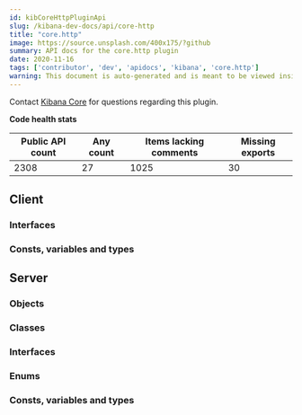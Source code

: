 ```yaml
---
id: kibCoreHttpPluginApi
slug: /kibana-dev-docs/api/core-http
title: "core.http"
image: https://source.unsplash.com/400x175/?github
summary: API docs for the core.http plugin
date: 2020-11-16
tags: ['contributor', 'dev', 'apidocs', 'kibana', 'core.http']
warning: This document is auto-generated and is meant to be viewed inside our experimental, new docs system. Reach out in #docs-engineering for more info.
---
```




Contact [Kibana Core](https://github.com/orgs/elastic/teams/kibana-core) for questions regarding this plugin.

**Code health stats**

| Public API count  | Any count | Items lacking comments | Missing exports | 
|-------------------|-----------|------------------------|-----------------|
| 2308 | 27 | 1025 | 30 |

## Client

### Interfaces
<DocDefinitionList data={coreHttpObj.client.interfaces}/>

### Consts, variables and types
<DocDefinitionList data={coreHttpObj.client.misc}/>

## Server

### Objects
<DocDefinitionList data={coreHttpObj.server.objects}/>

### Classes
<DocDefinitionList data={coreHttpObj.server.classes}/>

### Interfaces
<DocDefinitionList data={coreHttpObj.server.interfaces}/>

### Enums
<DocDefinitionList data={coreHttpObj.server.enums}/>

### Consts, variables and types
<DocDefinitionList data={coreHttpObj.server.misc}/>

